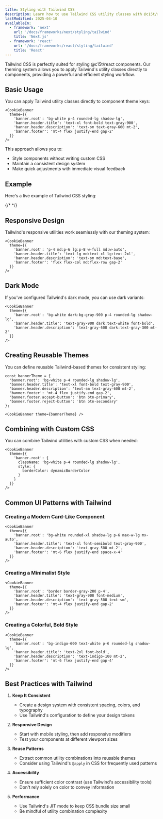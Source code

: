 ```yaml
---
title: Styling with Tailwind CSS
description: Learn how to use Tailwind CSS utility classes with @c15t/react components for rapid and consistent styling.
lastModified: 2025-04-10
availableIn:
  - framework: 'next'
    url: '/docs/frameworks/next/styling/tailwind'
    title: 'Next.js'
  - framework: 'react'
    url: '/docs/frameworks/react/styling/tailwind'
    title: 'React'
---
```


Tailwind CSS is perfectly suited for styling @c15t/react components. Our theming system allows you to apply Tailwind's utility classes directly to components, providing a powerful and efficient styling workflow.

## Basic Usage

You can apply Tailwind utility classes directly to component theme keys:

```tsx
<CookieBanner 
  theme={{
    'banner.root': 'bg-white p-4 rounded-lg shadow-lg',
    'banner.header.title': 'text-xl font-bold text-gray-900',
    'banner.header.description': 'text-sm text-gray-600 mt-2',
    'banner.footer': 'mt-4 flex justify-end gap-2'
  }}
/>
```

This approach allows you to:
- Style components without writing custom CSS
- Maintain a consistent design system
- Make quick adjustments with immediate visual feedback

## Example

Here's a live example of Tailwind CSS styling:

{/* <TailwindCookieBannerExample /> */}

## Responsive Design

Tailwind's responsive utilities work seamlessly with our theming system:

```tsx
<CookieBanner 
  theme={{
    'banner.root': 'p-4 md:p-6 lg:p-8 w-full md:w-auto',
    'banner.header.title': 'text-lg md:text-xl lg:text-2xl',
    'banner.header.description': 'text-sm md:text-base',
    'banner.footer': 'flex flex-col md:flex-row gap-2'
  }}
/>
```

## Dark Mode

If you've configured Tailwind's dark mode, you can use dark variants:

```tsx
<CookieBanner 
  theme={{
    'banner.root': 'bg-white dark:bg-gray-900 p-4 rounded-lg shadow-lg',
    'banner.header.title': 'text-gray-900 dark:text-white font-bold',
    'banner.header.description': 'text-gray-600 dark:text-gray-300 mt-2'
  }}
/>
```

## Creating Reusable Themes

You can define reusable Tailwind-based themes for consistent styling:

```tsx
const bannerTheme = {
  'banner.root': 'bg-white p-4 rounded-lg shadow-lg',
  'banner.header.title': 'text-xl font-bold text-gray-900',
  'banner.header.description': 'text-sm text-gray-600 mt-2',
  'banner.footer': 'mt-4 flex justify-end gap-2',
  'banner.footer.accept-button': 'btn btn-primary',
  'banner.footer.reject-button': 'btn btn-secondary'
};

<CookieBanner theme={bannerTheme} />
```

## Combining with Custom CSS

You can combine Tailwind utilities with custom CSS when needed:

```tsx
<CookieBanner 
  theme={{
    'banner.root': {
      className: 'bg-white p-4 rounded-lg shadow-lg',
      style: {
        borderColor: dynamicBorderColor
      }
    }
  }}
/>
```

## Common UI Patterns with Tailwind

### Creating a Modern Card-Like Component

```tsx
<CookieBanner 
  theme={{
    'banner.root': 'bg-white rounded-xl shadow-lg p-6 max-w-lg mx-auto',
    'banner.header.title': 'text-xl font-semibold text-gray-900',
    'banner.header.description': 'text-gray-500 mt-2',
    'banner.footer': 'mt-6 flex justify-end space-x-4'
  }}
/>
```

### Creating a Minimalist Style

```tsx
<CookieBanner 
  theme={{
    'banner.root': 'border border-gray-200 p-4',
    'banner.header.title': 'text-gray-900 font-medium',
    'banner.header.description': 'text-gray-500 text-sm',
    'banner.footer': 'mt-4 flex justify-end gap-2'
  }}
/>
```

### Creating a Colorful, Bold Style

```tsx
<CookieBanner 
  theme={{
    'banner.root': 'bg-indigo-600 text-white p-6 rounded-lg shadow-lg',
    'banner.header.title': 'text-2xl font-bold',
    'banner.header.description': 'text-indigo-100 mt-2',
    'banner.footer': 'mt-6 flex justify-end gap-4'
  }}
/>
```

## Best Practices with Tailwind

1. **Keep It Consistent**
   - Create a design system with consistent spacing, colors, and typography
   - Use Tailwind's configuration to define your design tokens

2. **Responsive Design**
   - Start with mobile styling, then add responsive modifiers
   - Test your components at different viewport sizes

3. **Reuse Patterns**
   - Extract common utility combinations into reusable themes
   - Consider using Tailwind's `@apply` in CSS for frequently used patterns

4. **Accessibility**
   - Ensure sufficient color contrast (use Tailwind's accessibility tools)
   - Don't rely solely on color to convey information

5. **Performance**
   - Use Tailwind's JIT mode to keep CSS bundle size small
   - Be mindful of utility combination complexity